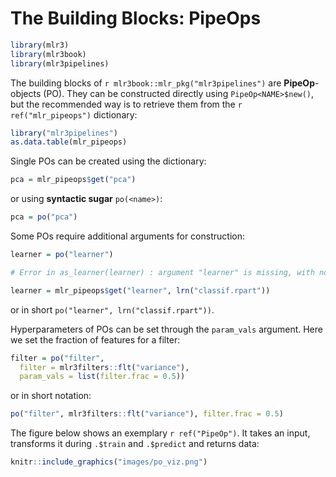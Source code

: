 # The Building Blocks: PipeOps {#pipe-pipeops}

```r
library(mlr3)
library(mlr3book)
library(mlr3pipelines)
```

The building blocks of `r mlr3book::mlr_pkg("mlr3pipelines")` are **PipeOp**-objects (PO).
They can be constructed directly using `PipeOp<NAME>$new()`, but the recommended way is to retrieve them from the `r ref("mlr_pipeops")` dictionary:

```r
library("mlr3pipelines")
as.data.table(mlr_pipeops)
```

Single POs can be created using the dictionary:

```r
pca = mlr_pipeops$get("pca")
```

or using **syntactic sugar** `po(<name>)`:

```r
pca = po("pca")
```

Some POs require additional arguments for construction:

```r
learner = po("learner")

# Error in as_learner(learner) : argument "learner" is missing, with no default argument "learner" is missing, with no default
```

```r
learner = mlr_pipeops$get("learner", lrn("classif.rpart"))
```

or in short `po("learner", lrn("classif.rpart"))`.

Hyperparameters of POs can be set through the `param_vals` argument.
Here we set the fraction of features for a filter:

```r
filter = po("filter",
  filter = mlr3filters::flt("variance"),
  param_vals = list(filter.frac = 0.5))
```

or in short notation:

```r
po("filter", mlr3filters::flt("variance"), filter.frac = 0.5)
```

The figure below shows an exemplary `r ref("PipeOp")`.
It takes an input, transforms it during `.$train` and `.$predict` and returns data:

```r
knitr::include_graphics("images/po_viz.png")
```
